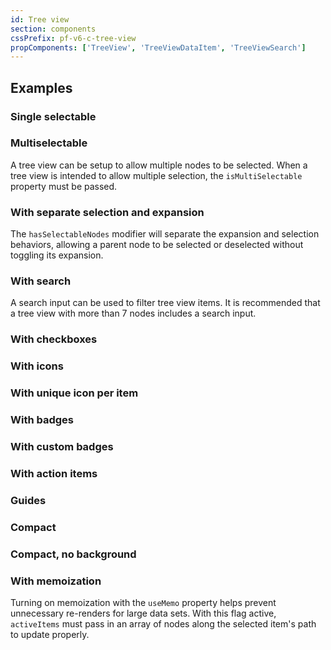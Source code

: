 ```yaml
---
id: Tree view
section: components
cssPrefix: pf-v6-c-tree-view
propComponents: ['TreeView', 'TreeViewDataItem', 'TreeViewSearch']
---
```



## Examples

### Single selectable



<LiveExample src={TreeViewSingleSelectable} />

### Multiselectable

A tree view can be setup to allow multiple nodes to be selected. When a tree view is intended to allow multiple selection, the `isMultiSelectable` property must be passed.



<LiveExample src={TreeViewMultiselectable} />

### With separate selection and expansion

The `hasSelectableNodes` modifier will separate the expansion and selection behaviors, allowing a parent node to be selected or deselected without toggling its expansion.



<LiveExample src={TreeViewSelectionExpansion} />

### With search

A search input can be used to filter tree view items. It is recommended that a tree view with more than 7 nodes includes a search input.



<LiveExample src={TreeViewWithSearch} />

### With checkboxes



<LiveExample src={TreeViewWithCheckboxes} />

### With icons



<LiveExample src={TreeViewWithIcons} />

### With unique icon per item



<LiveExample src={TreeViewWithIconPerItem} />

### With badges



<LiveExample src={TreeViewWithBadges} />

### With custom badges



<LiveExample src={TreeViewWithCustomBadges} />

### With action items



<LiveExample src={TreeViewWithActionItems} />

### Guides



<LiveExample src={TreeViewGuides} />

### Compact



<LiveExample src={TreeViewCompact} />

### Compact, no background



<LiveExample src={TreeViewCompactNoBackground} />

### With memoization

Turning on memoization with the `useMemo` property helps prevent unnecessary re-renders for large data sets. With this flag active, `activeItems` must pass in an array of nodes along the selected item's path to update properly.



<LiveExample src={TreeViewWithMemoization} />
